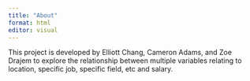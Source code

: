 ```yaml
---
title: "About"
format: html
editor: visual
---
```


This project is developed by Elliott Chang, Cameron Adams, and Zoe Drajem to explore the relationship between multiple variables relating to location, specific job, specific field, etc and salary.
